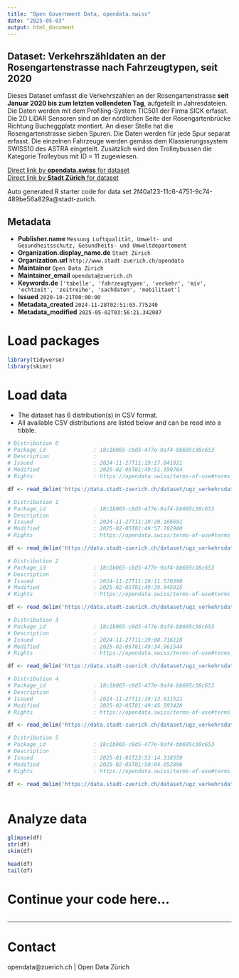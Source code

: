```yaml
---
title: "Open Government Data, opendata.swiss"
date: "2025-05-03"
output: html_document
---
```


## Dataset: Verkehrszähldaten an der Rosengartenstrasse nach Fahrzeugtypen, seit 2020


Dieses Dataset umfasst die Verkehrszahlen an der Rosengartenstrasse **seit Januar 2020 bis zum letzten vollendeten Tag**, aufgeteilt in Jahresdateien. Die Daten werden mit dem Profiling-System TIC501 der Firma SICK erfasst. Die 2D LiDAR Sensoren sind an der nördlichen Seite der Rosengartenbrücke Richtung Bucheggplatz montiert. An dieser Stelle hat die Rosengartenstrasse sieben Spuren. Die Daten werden für jede Spur separat erfasst.
Die einzelnen Fahrzeuge werden gemäss dem Klassierungssystem SWISS10 des ASTRA eingeteilt. Zusätzlich wird den Trolleybussen die Kategorie Trolleybus mit ID = 11 zugewiesen.


[Direct link by **opendata.swiss** for dataset](https://opendata.swiss/de/dataset/verkehrszahldaten-an-der-rosengartenstrasse-nach-fahrzeugtypen-seit-2020)<br>
[Direct link by **Stadt Zürich** for dataset](https://data.stadt-zuerich.ch/dataset/ugz_verkehrsdaten_stundenwerte_rosengartenbruecke)

Auto generated R starter code for data set 2f40a123-11c6-4751-9c74-489be56a829a@stadt-zurich.

## Metadata

- **Publisher.name** `Messung Luftqualität, Umwelt- und Gesundheitsschutz, Gesundheits- und Umweltdepartement`
- **Organization.display_name.de** `Stadt Zürich`
- **Organization.url** `http://www.stadt-zuerich.ch/opendata`
- **Maintainer** `Open Data Zürich`
- **Maintainer_email** `opendata@zuerich.ch`
- **Keywords.de** `['tabelle', 'fahrzeugtypen', 'verkehr', 'miv', 'echtzeit', 'zeitreihe', 'sachdaten', 'mobilitaet']`
- **Issued** `2020-10-21T00:00:00`
- **Metadata_created** `2024-11-28T02:51:03.775240`
- **Metadata_modified** `2025-05-02T03:56:21.342087`


# Load packages

```r

library(tidyverse)
library(skimr)

```

# Load data

-   The dataset has 6 distribution(s) in CSV format.
-   All available CSV distributions are listed below and can be read into a tibble.

```r

# Distribution 0
# Package_id               : 18c1b065-c8d5-477e-9af4-bb695c38c653
# Description              : 
# Issued                   : 2024-11-27T11:19:17.041921
# Modified                 : 2025-02-05T01:49:51.359764
# Rights                   : https://opendata.swiss/terms-of-use#terms_open

df <- read_delim('https://data.stadt-zuerich.ch/dataset/ugz_verkehrsdaten_stundenwerte_rosengartenbruecke/download/ugz_ogd_traffic_rosengartenbruecke_h1_2023.csv')

# Distribution 1
# Package_id               : 18c1b065-c8d5-477e-9af4-bb695c38c653
# Description              : 
# Issued                   : 2024-11-27T11:19:20.166691
# Modified                 : 2025-02-05T01:49:57.782980
# Rights                   : https://opendata.swiss/terms-of-use#terms_open

df <- read_delim('https://data.stadt-zuerich.ch/dataset/ugz_verkehrsdaten_stundenwerte_rosengartenbruecke/download/ugz_ogd_traffic_rosengartenbruecke_h1_2024.csv')

# Distribution 2
# Package_id               : 18c1b065-c8d5-477e-9af4-bb695c38c653
# Description              : 
# Issued                   : 2024-11-27T11:19:11.570398
# Modified                 : 2025-02-05T01:49:39.945015
# Rights                   : https://opendata.swiss/terms-of-use#terms_open

df <- read_delim('https://data.stadt-zuerich.ch/dataset/ugz_verkehrsdaten_stundenwerte_rosengartenbruecke/download/ugz_ogd_traffic_rosengartenbruecke_h1_2021.csv')

# Distribution 3
# Package_id               : 18c1b065-c8d5-477e-9af4-bb695c38c653
# Description              : 
# Issued                   : 2024-11-27T11:19:08.716128
# Modified                 : 2025-02-05T01:49:34.961544
# Rights                   : https://opendata.swiss/terms-of-use#terms_open

df <- read_delim('https://data.stadt-zuerich.ch/dataset/ugz_verkehrsdaten_stundenwerte_rosengartenbruecke/download/ugz_ogd_traffic_rosengartenbruecke_h1_2020.csv')

# Distribution 4
# Package_id               : 18c1b065-c8d5-477e-9af4-bb695c38c653
# Description              : 
# Issued                   : 2024-11-27T11:19:13.911521
# Modified                 : 2025-02-05T01:49:45.593428
# Rights                   : https://opendata.swiss/terms-of-use#terms_open

df <- read_delim('https://data.stadt-zuerich.ch/dataset/ugz_verkehrsdaten_stundenwerte_rosengartenbruecke/download/ugz_ogd_traffic_rosengartenbruecke_h1_2022.csv')

# Distribution 5
# Package_id               : 18c1b065-c8d5-477e-9af4-bb695c38c653
# Description              : 
# Issued                   : 2025-01-01T23:53:14.318559
# Modified                 : 2025-02-05T01:50:04.052896
# Rights                   : https://opendata.swiss/terms-of-use#terms_open

df <- read_delim('https://data.stadt-zuerich.ch/dataset/ugz_verkehrsdaten_stundenwerte_rosengartenbruecke/download/ugz_ogd_traffic_rosengartenbruecke_h1_2025.csv')



```

# Analyze data

```r

glimpse(df)
str(df)
skim(df)

head(df)
tail(df)

```

# Continue your code here...

```r

```

------------------------------------------------------------------------

# Contact

opendata@zuerich.ch | Open Data Zürich
